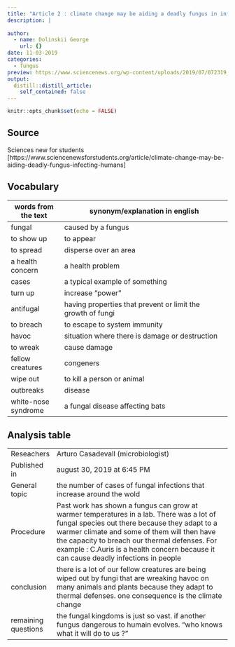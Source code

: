 ```yaml
---
title: "Article 2 : climate change may be aiding a deadly fungus in infecting humains"
description: |
  
author:
  - name: Dolinskii George
    url: {}
date: 11-03-2019
categories:
  - fungus
preview: https://www.sciencenews.org/wp-content/uploads/2019/07/072319_ac_candida-climate-change_feat.jpg
output:
  distill::distill_article:
    self_contained: false
---
```


```r
knitr::opts_chunk$set(echo = FALSE)
```

## Source

Sciences new for students [https://www.sciencenewsforstudents.org/article/climate-change-may-be-aiding-deadly-fungus-infecting-humans]

## Vocabulary

| words from the text | synonym/explanation in english                              |
| ------------------- | ----------------------------------------------------------- |
| fungal              | caused by a fungus                                          |
| to show up          | to appear                                                   |
| to spread           | disperse over an area                                       |
| a health concern    | a health problem                                            |
| cases               | a typical example of something                              |
| turn up             | increase "power"                                            |
| antifugal           | having properties that prevent or limit the growth of fungi |
| to breach           | to escape to system immunity                                |
| havoc               | situation where there is damage or destruction              |
| to wreak            | cause damage                                                |
| fellow creatures    | congeners                                                   |
| wipe out            | to kill a person or animal                                  |
| outbreaks           | disease                                                     |
| white-nose syndrome | a fungal disease affecting bats                             |

## Analysis table

|                     |                                                                                                                                                                                                                                                                                                                                   |
| ------------------- | --------------------------------------------------------------------------------------------------------------------------------------------------------------------------------------------------------------------------------------------------------------------------------------------------------------------------------- |
| Reseachers          | Arturo Casadevall (microbiologist)                                                                                                                                                                                                                                                                                                |
| Published in        | august 30, 2019 at 6:45 PM                                                                                                                                                                                                                                                                                                        |
| General topic       | the number of cases of fungal infections that increase around the wold                                                                                                                                                                                                                                                            |
| Procedure           | Past work has shown a fungus can grow at warmer temperatures in a lab. There was a lot of fungal species out there because they adapt to a warmer climate and some of them will then have the capacity to breach our thermal defenses. For example : C.Auris is a health concern because it can cause deadly infections in people |
| conclusion          | there is a lot of our fellow creatures are being wiped out by fungi that are wreaking havoc on many animals and plants because they adapt to thermal defenses. one consequence is the climate change                                                                                                                              |
| remaining questions | the fungal kingdoms is just so vast. if another fungus dangerous to humain evolves. "who knows what it will do to us ?"                                                                                                                                                                                                             |
